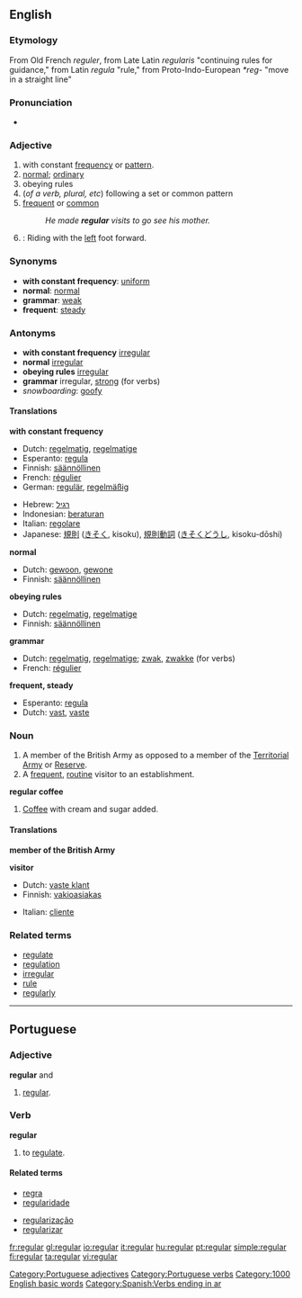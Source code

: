 ==English==

===Etymology===
From Old French ''reguler'', from Late Latin ''regularis'' "continuing rules for guidance," from Latin ''regula'' "rule," from Proto-Indo-European ''*reg-'' "move in a straight line"

===Pronunciation===
*{{audio|en-us-regular.ogg|Audio (US)}}

===Adjective===
{{en-adj}}

# <!--DefA-->with constant [[frequency]] or [[pattern]].
# <!--DefB-->[[normal]]; [[ordinary]]
# <!--DefC-->obeying rules
# <!--DefD--> {{grammar}} (''of a verb, plural, etc'') following a set or common pattern
# <!--DefE-->[[frequent]] or [[common]] 
#:''He made '''regular''' visits to go see his mother.''
# {{snowboarding}}: Riding with the [[left]] foot forward.

===Synonyms===
*<!--DefA-->'''with constant frequency''': [[uniform]]
*<!--DefB-->'''normal''': [[normal]]
*<!--DefD-->'''grammar''': [[weak]]
*<!--DefE-->'''frequent''': [[steady]]

===Antonyms===
*<!--DefA-->'''with constant frequency''' [[irregular]]
*<!--DefB-->'''normal''' [[irregular]]
*<!--DefC-->'''obeying rules''' [[irregular]]
*<!--DefD-->'''grammar''' irregular, [[strong]] (for verbs)
* ''snowboarding'': [[goofy]]

====Translations====
<!--DefA--> '''with constant frequency'''
{{top}}
*Dutch: [[regelmatig]], [[regelmatige]]
*Esperanto: [[regula]]
*Finnish: [[säännöllinen]]
*French: [[régulier]]
*German: [[regulär]], [[regelmäßig]]
{{mid}}
*Hebrew: [[רגיל]]
*Indonesian: [[atur|beraturan]]
*Italian: [[regolare]]
*Japanese: [[規則]] ([[きそく]], kisoku), [[規則]][[動詞]] ([[きそく]][[どうし]], kisoku-dōshi)
{{bottom}}

<!--Def--> '''normal'''
{{top}}
*Dutch: [[gewoon]], [[gewone]]
*Finnish: [[säännöllinen]]
{{mid}}
{{bottom}}

<!--DefC--> '''obeying rules'''
{{top}}
*Dutch: [[regelmatig]], [[regelmatige]]
*Finnish: [[säännöllinen]]
{{mid}}
{{bottom}}

<!--DefD--> '''grammar'''
{{top}}
*Dutch: [[regelmatig]], [[regelmatige]]; [[zwak]], [[zwakke]] (for verbs)
*French: [[régulier]]
{{mid}}
{{bottom}}

<!--DefE--> '''frequent, steady'''
{{top}}
*Esperanto: [[regula]]
*Dutch: [[vast]], [[vaste]]
{{mid}}
{{bottom}}

===Noun===
{{en-noun}}

# <!--DefG-->A member of the British Army as opposed to a member of the [[Territorial Army]] or [[Reserve]].
# <!--DefH-->A [[frequent]], [[routine]] visitor to an establishment.

'''regular coffee'''

# [[Coffee]] with cream and sugar added.

====Translations====
'''member of the British Army'''
{{top}}
{{mid}}
{{bottom}}

'''visitor'''
{{top}}
*Dutch: [[vaste klant]] {{m}}
*Finnish: [[vakioasiakas]]
{{mid}}
*Italian: [[cliente]] {{mf}}
{{bottom}}

===Related terms===
*[[regulate]]
*[[regulation]]
*[[irregular]]
*[[rule]]
*[[regularly]]

----

==Portuguese==
===Adjective===
'''regular''' {{m}} and {{f}}
# [[#English|regular]].

===Verb===
'''regular'''
# to [[regulate]].

====Related terms====
{{top2}}
*[[regra]]
*[[regularidade]]
{{mid2}}
*[[regularização]]
*[[regularizar]]
{{bottom}}

[[Category:Portuguese adjectives]]
[[Category:Portuguese verbs]]
[[Category:1000 English basic words]]

[[Category:Spanish:Verbs ending in ar]]

[[fr:regular]]
[[gl:regular]]
[[io:regular]]
[[it:regular]]
[[hu:regular]]
[[pt:regular]]
[[simple:regular]]
[[fi:regular]]
[[ta:regular]]
[[vi:regular]]